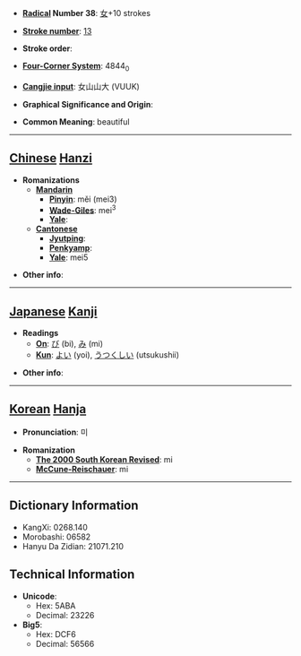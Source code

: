 * '''[[Wiktionary:Chinese radical index| Radical]] Number 38''': [[Wiktionary:Chinese radical index 女|女]]+10 strokes

* '''[[Wiktionary:Chinese total strokes index|Stroke number]]''': [[Wiktionary:Chinese total strokes index 13|13]]

* '''Stroke order''': 

* '''[[Wiktionary:Chinese four corner index|Four-Corner System]]''': 4844<sub>0</sub>

* '''[[Wiktionary:Chinese Cangjie index|Cangjie input]]''': 女山山大 (VUUK)

* '''Graphical Significance and Origin''': 

* '''Common Meaning''': beautiful

----

== [[Chinese]] [[Hanzi]] ==

* '''Romanizations'''
** '''[[Mandarin]]'''
*** '''[[Pinyin]]''': měi (mei3)
*** '''[[Wade-Giles]]''': mei<sup>3</sup>
*** '''[[Yale]]''': 
** '''[[Cantonese]]'''
*** '''[[Jyutping]]''':
*** '''[[Penkyamp]]''': 
*** '''[[Yale]]''': mei5

* '''Other info''': 

----

== [[Japanese]] [[Kanji]] ==

* '''Readings'''
** '''[[On]]''': [[び]] (bi), [[み]] (mi)
** '''[[Kun]]''': [[よい]] (yoi), [[うつくしい]] (utsukushii)

* '''Other info''':  

----

== [[Korean]] [[Hanja]] ==

* '''Pronunciation''': 미

* '''Romanization'''
** '''[[The 2000 South Korean Revised Romanization|The 2000 South Korean Revised]]''': mi
** '''[[McCune-Reischauer]]''': mi

----

== Dictionary Information ==

* KangXi: 0268.140
* Morobashi: 06582
* Hanyu Da Zidian: 21071.210

== Technical Information ==

* '''Unicode''':
** Hex: 5ABA
** Decimal: 23226
* '''Big5''':
** Hex: DCF6
** Decimal: 56566